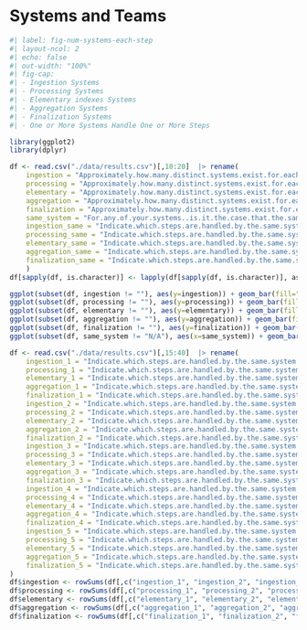 # Systems and Teams {#sec-sys-team}

```r
#| label: fig-num-systems-each-step
#| layout-ncol: 2
#| echo: false
#| out-width: "100%"
#| fig-cap:
#| - Ingestion Systems
#| - Processing Systems
#| - Elementary indexes Systems
#| - Aggregation Systems
#| - Finalization Systems
#| - One or More Systems Handle One or More Steps

library(ggplot2)
library(dplyr)

df <- read.csv("./data/results.csv")[,10:20]  |> rename(
    ingestion = "Approximately.how.many.distinct.systems.exist.for.each.step.to.make.your.CPI...Data.ingestion.",
    processing = "Approximately.how.many.distinct.systems.exist.for.each.step.to.make.your.CPI...Data.processing.",
    elementary = "Approximately.how.many.distinct.systems.exist.for.each.step.to.make.your.CPI...Elementary.indexes.",
    aggregation = "Approximately.how.many.distinct.systems.exist.for.each.step.to.make.your.CPI...Aggregation.",
    finalization = "Approximately.how.many.distinct.systems.exist.for.each.step.to.make.your.CPI...Finalization.",
    same_system = "For.any.of.your.systems..is.it.the.case.that.the.same.system.handles.more.than.one.step.for.making.your.CPI.",
    ingestion_same = "Indicate.which.steps.are.handled.by.the.same.system..for.up.to.five.typical.systems...System.1..Data.ingestion.",
    processing_same = "Indicate.which.steps.are.handled.by.the.same.system..for.up.to.five.typical.systems...System.1..Data.processing.",
    elementary_same = "Indicate.which.steps.are.handled.by.the.same.system..for.up.to.five.typical.systems...System.1..Elementary.indexes.",
    aggregation_same = "Indicate.which.steps.are.handled.by.the.same.system..for.up.to.five.typical.systems...System.1..Aggregation.",
    finalization_same = "Indicate.which.steps.are.handled.by.the.same.system..for.up.to.five.typical.systems...System.1..Finalization."
    )
df[sapply(df, is.character)] <- lapply(df[sapply(df, is.character)], as.factor)

ggplot(subset(df, ingestion != ""), aes(y=ingestion)) + geom_bar(fill="#d5e8d4")
ggplot(subset(df, processing != ""), aes(y=processing)) + geom_bar(fill="#d5e8d4")
ggplot(subset(df, elementary != ""), aes(y=elementary)) + geom_bar(fill="#d5e8d4")
ggplot(subset(df, aggregation != ""), aes(y=aggregation)) + geom_bar(fill="#d5e8d4")
ggplot(subset(df, finalization != ""), aes(y=finalization)) + geom_bar(fill="#d5e8d4")
ggplot(subset(df, same_system != "N/A"), aes(x=same_system)) + geom_bar(fill="blue")
```

```r
df <- read.csv("./data/results.csv")[,15:40]  |> rename(
    ingestion_1 = "Indicate.which.steps.are.handled.by.the.same.system..for.up.to.five.typical.systems...System.1..Data.ingestion."    ,
    processing_1 = "Indicate.which.steps.are.handled.by.the.same.system..for.up.to.five.typical.systems...System.1..Data.processing."   ,
    elementary_1 = "Indicate.which.steps.are.handled.by.the.same.system..for.up.to.five.typical.systems...System.1..Elementary.indexes.",
    aggregation_1 = "Indicate.which.steps.are.handled.by.the.same.system..for.up.to.five.typical.systems...System.1..Aggregation."       ,
    finalization_1 = "Indicate.which.steps.are.handled.by.the.same.system..for.up.to.five.typical.systems...System.1..Finalization."      ,
    ingestion_2 = "Indicate.which.steps.are.handled.by.the.same.system..for.up.to.five.typical.systems...System.2..Data.ingestion."    ,
    processing_2 = "Indicate.which.steps.are.handled.by.the.same.system..for.up.to.five.typical.systems...System.2..Data.processing."   ,
    elementary_2 = "Indicate.which.steps.are.handled.by.the.same.system..for.up.to.five.typical.systems...System.2..Elementary.indexes.",
    aggregation_2 = "Indicate.which.steps.are.handled.by.the.same.system..for.up.to.five.typical.systems...System.2..Aggregation."       ,
    finalization_2 = "Indicate.which.steps.are.handled.by.the.same.system..for.up.to.five.typical.systems...System.2..Finalization."      ,
    ingestion_3 = "Indicate.which.steps.are.handled.by.the.same.system..for.up.to.five.typical.systems...System.3..Data.ingestion."    ,
    processing_3 = "Indicate.which.steps.are.handled.by.the.same.system..for.up.to.five.typical.systems...System.3..Data.processing."   ,
    elementary_3 = "Indicate.which.steps.are.handled.by.the.same.system..for.up.to.five.typical.systems...System.3..Elementary.indexes.",
    aggregation_3 = "Indicate.which.steps.are.handled.by.the.same.system..for.up.to.five.typical.systems...System.3..Aggregation."       ,
    finalization_3 = "Indicate.which.steps.are.handled.by.the.same.system..for.up.to.five.typical.systems...System.3..Finalization."      ,
    ingestion_4 = "Indicate.which.steps.are.handled.by.the.same.system..for.up.to.five.typical.systems...System.4..Data.ingestion."    ,
    processing_4 = "Indicate.which.steps.are.handled.by.the.same.system..for.up.to.five.typical.systems...System.4..Data.processing."   ,
    elementary_4 = "Indicate.which.steps.are.handled.by.the.same.system..for.up.to.five.typical.systems...System.4..Elementary.indexes.",
    aggregation_4 = "Indicate.which.steps.are.handled.by.the.same.system..for.up.to.five.typical.systems...System.4..Aggregation."       ,
    finalization_4 = "Indicate.which.steps.are.handled.by.the.same.system..for.up.to.five.typical.systems...System.4..Finalization."      ,
    ingestion_5 = "Indicate.which.steps.are.handled.by.the.same.system..for.up.to.five.typical.systems...System.5..Data.ingestion."    ,
    processing_5 = "Indicate.which.steps.are.handled.by.the.same.system..for.up.to.five.typical.systems...System.5..Data.processing."   ,
    elementary_5 = "Indicate.which.steps.are.handled.by.the.same.system..for.up.to.five.typical.systems...System.5..Elementary.indexes.",
    aggregation_5 = "Indicate.which.steps.are.handled.by.the.same.system..for.up.to.five.typical.systems...System.5..Aggregation."       ,
    finalization_5 = "Indicate.which.steps.are.handled.by.the.same.system..for.up.to.five.typical.systems...System.5..Finalization.",
)
df$ingestion <- rowSums(df[,c("ingestion_1", "ingestion_2", "ingestion_3", "ingestion_4", "ingestion_5")], na.rm=TRUE)
df$processing <- rowSums(df[,c("processing_1", "processing_2", "processing_3", "processing_4", "processing_5")], na.rm=TRUE)
df$elementary <- rowSums(df[,c("elementary_1", "elementary_2", "elementary_3", "elementary_4", "elementary_5")], na.rm=TRUE)
df$aggregation <- rowSums(df[,c("aggregation_1", "aggregation_2", "aggregation_3", "aggregation_4", "aggregation_5")], na.rm=TRUE)
df$finalization <- rowSums(df[,c("finalization_1", "finalization_2", "finalization_3", "finalization_4", "finalization_5")], na.rm=TRUE)
```